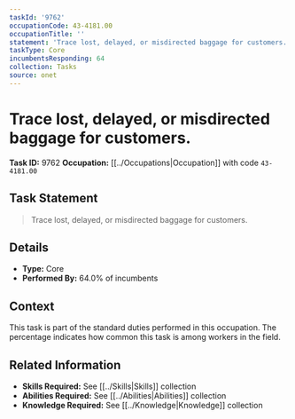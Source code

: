 ```yaml
---
taskId: '9762'
occupationCode: 43-4181.00
occupationTitle: ''
statement: 'Trace lost, delayed, or misdirected baggage for customers.'
taskType: Core
incumbentsResponding: 64
collection: Tasks
source: onet
---
```

# Trace lost, delayed, or misdirected baggage for customers.

**Task ID:** 9762
**Occupation:** [[../Occupations|Occupation]] with code `43-4181.00`

## Task Statement

> Trace lost, delayed, or misdirected baggage for customers.

## Details

- **Type:** Core
- **Performed By:** 64.0% of incumbents

## Context

This task is part of the standard duties performed in this occupation. The percentage indicates how common this task is among workers in the field.

## Related Information

- **Skills Required:** See [[../Skills|Skills]] collection
- **Abilities Required:** See [[../Abilities|Abilities]] collection
- **Knowledge Required:** See [[../Knowledge|Knowledge]] collection
